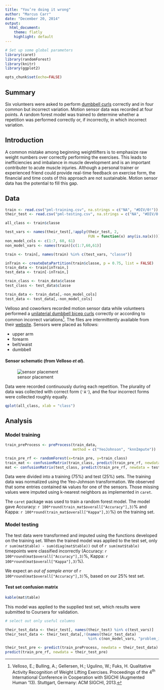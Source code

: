 ```yaml
---
title: "You’re doing it wrong"
author: "Marcus Carr"
date: "December 20, 2014"
output: 
  html_document:
    theme: flatly
    highlight: default
---
```


```r
# Set up some global parameters
library(caret)
library(randomForest)
library(knitr)
library(ggplot2)

opts_chunk$set(echo=FALSE)
```

## Summary

Six volunteers were asked to perform [dumbbell curls](http://exrx.net/WeightExercises/Biceps/DBCurl.html) correctly and in four common but incorrect variation. Motion sensor data was recorded at four points. A random forest model was trained to determine whether a repetition was performed correctly or, if incorrectly, in which incorrect variation.

## Introduction

A common mistake among beginning weightlifters is to emphasize raw weight numbers over correctly performing the exercises. This leads to inefficiencies and imbalance in muscle development and is an important contributer to acute muscle injuries. Although a personal trainer or experienced friend could provide real-time feedback on exercise form, the financial and time costs of this approach are not sustainable. Motion sensor data has the potential to fill this gap.

## Data

```r
train <- read.csv("pml-training.csv", na.strings = c("NA", "#DIV/0!"))
their_test <- read.csv("pml-testing.csv", na.strings = c("NA", "#DIV/0!"))

all_class <- train$classe

test_vars <- names(their_test[,!apply(their_test, 2, 
                                      FUN = function(x) any(is.na(x)))])
non_model_cols <- c(1:7, 60, 61)
non_model_vars <- names(train)[c(1:7,60,61)]

train <- train[, names(train) %in% c(test_vars, "classe")]

inTrain <- createDataPartition(train$classe, p = 0.75, list = FALSE)
train_data <- train[inTrain,]
test_data <- train[-inTrain,]

train_class <- train_data$classe
test_class <- test_data$classe

train_data <- train_data[,-non_model_cols]
test_data <- test_data[,-non_model_cols]
```

Velloso and coworkers recorded motion sensor data while volunteers performed a [unilaterial dumbbell bicep curls](http://exrx.net/WeightExercises/Biceps/DBCurl.html) correctly or according to common incorrect variations[^1]. The files are intermittently available from their [website](http://groupware.les.inf.puc-rio.br/har). Sensors were placed as follows:

* upper arm
* forearm
* belt/waist
* dumbbell

#### Sensor schematic (from Velloso _et al_).

![sensor placement](on-body-sensing-schema.png)


Data were recorded continuously during each repetition. The plurality of data was collected with correct form (`'A'`), and the four incorrect forms were collected roughly equally.

``` r
qplot(all_class, xlab = "class")
```

[^1]: Velloso, E.; Bulling, A.; Gellersen, H.; Ugulino, W.; Fuks, H. Qualitative Activity Recognition of Weight Lifting Exercises. Proceedings of the 4^th^ International Conference in Cooperation with SIGCHI (Augmented Human '13). Stuttgart, Germany: ACM SIGCHI, 2013.

## Analysis

### Model training

```r
train_preProcess <- preProcess(train_data, 
                               method = c("YeoJohnson", "knnImpute"))

train_pre_rf <- randomForest(x=train_pre, y=train_class)
train_mat <- confusionMatrix(train_class, predict(train_pre_rf, newdata = train_pre))
mat <- confusionMatrix(test_class, predict(train_pre_rf, newdata = test_pre))
```

Data were divided into a training (75%) and test (25%) sets. The training data was normalized using the Yeo-Johnson transformation. We observed that some entries contained `NA` values for one of the sensors. Those missing values were imputed using k-nearest neighbors as implemented in `caret`. 

The `caret` package was used to train a random forest model. The model gave Accuracy: `r 100*round(train_mat$overall["Accuracy"],3)`% and Kappa: `r 100*round(train_mat$overall["Kappa"],3)`%) on the training set.

### Model testing

The test data were transformed and imputed using the functions developed on the training set. When the trained model was applied to the test set, only `r sum(mat$table) - sum(diag(mat$table))` out of `r sum(mat$table)` timepoints were  classified incorrectly (Accuracy: `r 100*round(mat$overall["Accuracy"],3)`%, Kappa: `r 100*round(mat$overall["Kappa"],3)`%).

We expect an *out of sample error* of `r 100*round(mat$overall["Accuracy"],3)`%, based on our 25% test set.


#### Test set confusion matrix

```r
kable(mat$table)
```

This model was applied to the supplied test set, which results were submitted to Coursera for validation.

```r
# select out only useful columns

their_test_data <- their_test[, names(their_test) %in% c(test_vars)]
their_test_data <- their_test_data[,!(names(their_test_data) 
                                      %in% c(non_model_vars, "problem_id"))]

their_test_pre <- predict(train_preProcess, newdata = their_test_data)
predict(train_pre_rf, newdata = their_test_pre)
```